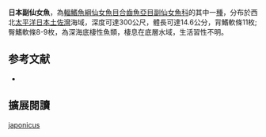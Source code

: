 {{Speciesbox
| name = 日本副仙女魚
| status = NE
| status_system = iucn3.1
| image = 
| image_caption = 
| genus = Paraulopus
| species = japonicus
| authority = [[Kamohara|Kamohara]], 1956
| synonyms = *''Chlorophthalmus japonicus '',Kamohara, 1956 
}}
'''日本副仙女魚'''，為[[輻鰭魚綱|輻鰭魚綱]][[仙女魚目|仙女魚目]][[合齒魚亞目|合齒魚亞目]][[副仙女魚科|副仙女魚科]]的其中一[[種|種]]，分布於西北[[太平洋|太平洋]][[日本|日本]][[土佐灣|土佐灣]]海域，深度可達300公尺，體長可達14.6公分，背鰭軟條11枚;臀鰭軟條8-9枚，為深海底棲性魚類，棲息在底層水域，生活習性不明。
==参考文献==
*{{FishBase_species|genus=Paraulopus|species=japonicus|year=2016|month=6}}

== 擴展閱讀 ==
{{refbegin}}
{{wikispecies-inline|Paraulopus japonicus|日本副仙女魚}}
{{refend}}
{{Taxonbar|from=Q2609151}}

[[Category:副仙女魚屬|japonicus]]


{{魚類小作品}}